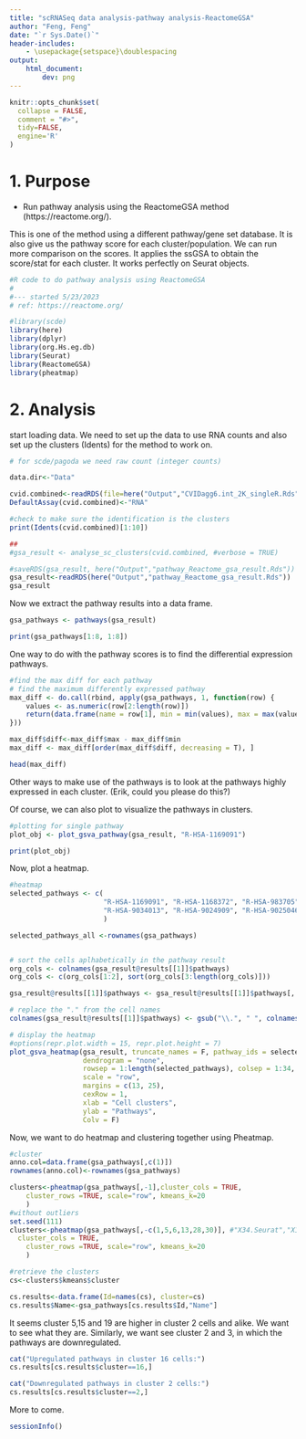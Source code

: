 ```yaml
---
title: "scRNASeq data analysis-pathway analysis-ReactomeGSA"
author: "Feng, Feng"
date: "`r Sys.Date()`"
header-includes:
    - \usepackage{setspace}\doublespacing
output: 
    html_document:
        dev: png
---
```


```r
knitr::opts_chunk$set(
  collapse = FALSE,
  comment = "#>",
  tidy=FALSE,
  engine='R'
)
```
# 1. Purpose
- Run pathway analysis using the ReactomeGSA method (https://reactome.org/).

This is one of the method using a different pathway/gene set database.
It is also give us the pathway score for each cluster/population.
We can run more comparison on the scores. It applies the ssGSA to obtain
the score/stat for each cluster. It works perfectly on Seurat objects.


```r
#R code to do pathway analysis using ReactomeGSA 
#
#--- started 5/23/2023
# ref: https://reactome.org/

#library(scde)
library(here)
library(dplyr)
library(org.Hs.eg.db)
library(Seurat)
library(ReactomeGSA)
library(pheatmap)

```

# 2. Analysis

start loading data. We need to set up the data to use RNA counts
and also set up the clusters (Idents) for the method to work on.

```r
# for scde/pagoda we need raw count (integer counts)

data.dir<-"Data"

cvid.combined<-readRDS(file=here("Output","CVIDagg6.int_2K_singleR.Rds"))
DefaultAssay(cvid.combined)<-"RNA"

#check to make sure the identification is the clusters
print(Idents(cvid.combined)[1:10])
```

```r
##
#gsa_result <- analyse_sc_clusters(cvid.combined, #verbose = TRUE)

#saveRDS(gsa_result, here("Output","pathway_Reactome_gsa_result.Rds"))
gsa_result<-readRDS(here("Output","pathway_Reactome_gsa_result.Rds"))
gsa_result

```

Now we extract the pathway results into a data frame.

```r
gsa_pathways <- pathways(gsa_result)

print(gsa_pathways[1:8, 1:8])
```

One way to do with the pathway scores is to find the 
differential expression pathways.
```r
#find the max diff for each pathway
# find the maximum differently expressed pathway
max_diff <- do.call(rbind, apply(gsa_pathways, 1, function(row) {
    values <- as.numeric(row[2:length(row)])
    return(data.frame(name = row[1], min = min(values), max = max(values)))
}))

max_diff$diff<-max_diff$max - max_diff$min
max_diff <- max_diff[order(max_diff$diff, decreasing = T), ]

head(max_diff)
```

Other ways to make use of the pathways is to look at the pathways highly expressed
in each cluster. (Erik, could you please do this?)

Of course, we can also plot to visualize the pathways in clusters.

```r
#plotting for single pathway
plot_obj <- plot_gsva_pathway(gsa_result, "R-HSA-1169091")

print(plot_obj)
```

Now, plot a heatmap.

```r
#heatmap
selected_pathways <- c(
                       "R-HSA-1169091", "R-HSA-1168372", "R-HSA-983705", # BCR signalling
                       "R-HSA-9034013", "R-HSA-9024909", "R-HSA-9025046" # NTRK3 associated pathways 
                       )

selected_pathways_all <-rownames(gsa_pathways)


# sort the cells aplhabetically in the pathway result
org_cols <- colnames(gsa_result@results[[1]]$pathways)
org_cols <- c(org_cols[1:2], sort(org_cols[3:length(org_cols)]))

gsa_result@results[[1]]$pathways <- gsa_result@results[[1]]$pathways[, org_cols]

# replace the "." from the cell names
colnames(gsa_result@results[[1]]$pathways) <- gsub("\\.", " ", colnames(gsa_result@results[[1]]$pathways))

# display the heatmap
#options(repr.plot.width = 15, repr.plot.height = 7)
plot_gsva_heatmap(gsa_result, truncate_names = F, pathway_ids = selected_pathways, 
                  dendrogram = "none", 
                  rowsep = 1:length(selected_pathways), colsep = 1:34, sepcolor = "black", sepwidth = c(0.01, 0.0001),
                  scale = "row",
                  margins = c(13, 25),
                  cexRow = 1,
                  xlab = "Cell clusters",
                  ylab = "Pathways",
                  Colv = F)
```

Now, we want to do heatmap and clustering together using Pheatmap.


```r
#cluster
anno.col=data.frame(gsa_pathways[,c(1)])
rownames(anno.col)<-rownames(gsa_pathways)

clusters<-pheatmap(gsa_pathways[,-1],cluster_cols = TRUE,
    cluster_rows =TRUE, scale="row", kmeans_k=20
    )
#without outliers
set.seed(111)
clusters<-pheatmap(gsa_pathways[,-c(1,5,6,13,28,30)], #"X34.Seurat","X11.Seurat", "X12.Seurat", #"X19.Seurat","X32.Seurat")],
  cluster_cols = TRUE,
    cluster_rows =TRUE, scale="row", kmeans_k=20
    )

#retrieve the clusters
cs<-clusters$kmeans$cluster

cs.results<-data.frame(Id=names(cs), cluster=cs)
cs.results$Name<-gsa_pathways[cs.results$Id,"Name"]


```

It seems cluster 5,15 and 19 are higher in cluster 2 cells and alike. We want to see what they are.
Similarly, we want see cluster 2 and 3, in which the pathways are downregulated.
```r
cat("Upregulated pathways in cluster 16 cells:")
cs.results[cs.results$cluster==16,]

cat("Downregulated pathways in cluster 2 cells:")
cs.results[cs.results$cluster==2,]

```


More to come.     

```r
sessionInfo()
```
